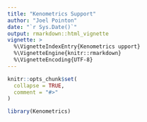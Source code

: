 ```yaml
---
title: "Kenometrics Support"
author: "Joel Pointon"
date: "`r Sys.Date()`"
output: rmarkdown::html_vignette
vignette: >
  %\VignetteIndexEntry{Kenometrics upport}
  %\VignetteEngine{knitr::rmarkdown}
  %\VignetteEncoding{UTF-8}
---
```


```r
knitr::opts_chunk$set(
  collapse = TRUE,
  comment = "#>"
)
```

```r
library(Kenometrics)
```
